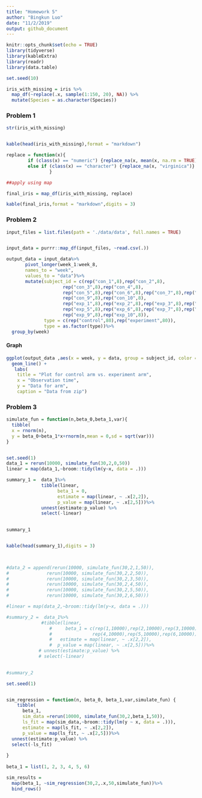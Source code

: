 ```yaml
---
title: "Homework 5"
author: "Bingkun Luo"
date: "11/2/2019"
output: github_document
---
```


```r
knitr::opts_chunk$set(echo = TRUE)
library(tidyverse)
library(kableExtra)
library(readr)
library(data.table)

```
```r
set.seed(10)

iris_with_missing = iris %>% 
  map_df(~replace(.x, sample(1:150, 20), NA)) %>%
  mutate(Species = as.character(Species))
```

### Problem 1

```r
str(iris_with_missing)


kable(head(iris_with_missing),format = "markdown")
```

```r
replace = function(x){
        if (class(x) == "numeric") {replace_na(x, mean(x, na.rm = TRUE))}       
        else if (class(x) == "character") {replace_na(x, "virginica")} 
                }

##apply using map

final_iris = map_df(iris_with_missing, replace)

kable(final_iris,format = "markdown",digits = 3)
```


### Problem 2

```r
input_files = list.files(path = './data/data', full.names = TRUE)


input_data = purrr::map_df(input_files, ~read.csv(.))

output_data = input_data%>%
       pivot_longer(week_1:week_8,
       names_to = "week",
       values_to = "data")%>%
       mutate(subject_id = c(rep("con_1",8),rep("con_2",8),
                     rep("con_3",8),rep("con_4",8),
                     rep("con_5",8),rep("con_6",8),rep("con_7",8),rep("con_8",8),
                     rep("con_9",8),rep("con_10",8),
                     rep("exp_1",8),rep("exp_2",8),rep("exp_3",8),rep("exp_4",8),
                     rep("exp_5",8),rep("exp_6",8),rep("exp_7",8),rep("exp_8",8),
                     rep("exp_9",8),rep("exp_10",8)),
              type = c(rep("control",80),rep("experiment",80)),
              type = as.factor(type))%>%
  group_by(week)

```


#### Graph
```r

ggplot(output_data ,aes(x = week, y = data, group = subject_id, color = type)) +
  geom_line() +
   labs(
    title = "Plot for control arm vs. experiment arm",
    x = "Observation time",
    y = "Data for arm",
    caption = "Data from zip")

```


### Problem 3


```r

simulate_fun = function(n,beta_0,beta_1,var){
  tibble(
  x = rnorm(n),
  y = beta_0+beta_1*x+rnorm(n,mean = 0,sd = sqrt(var)))
}


set.seed(1)
data_1 = rerun(10000, simulate_fun(30,2,0,50))
linear = map(data_1,~broom::tidy(lm(y~x, data = .)))

summary_1 =  data_1%>%
             tibble(linear,
                   beta_1 = 0,
                   estimate = map(linear, ~ .x[2,2]),
                   p_value = map(linear, ~ .x[2,5]))%>% 
             unnest(estimate:p_value) %>% 
             select(-linear)
  

summary_1


kable(head(summary_1),digits = 3)

  


```
```r
#data_2 = append(rerun(10000, simulate_fun(30,2,1,50)),
#              rerun(10000, simulate_fun(30,2,2,50)),
#              rerun(10000, simulate_fun(30,2,3,50)),
#              rerun(10000, simulate_fun(30,2,4,50)),
#              rerun(10000, simulate_fun(30,2,5,50)),
#              rerun(10000, simulate_fun(30,2,6,50)))

#linear = map(data_2,~broom::tidy(lm(y~x, data = .)))

#summary_2 =  data_1%>%
             #tibble(linear,
                #     beta_1 = c(rep(1,10000),rep(2,10000),rep(3,10000),
                #               rep(4,10000),rep(5,10000),rep(6,10000)),
                #   estimate = map(linear, ~ .x[2,2]),
                #  p_value = map(linear, ~ .x[2,5]))%>% 
            # unnest(estimate:p_value) %>% 
            # select(-linear)
  

#summary_2
```




```r
set.seed(1)


sim_regression = function(n, beta_0, beta_1,var,simulate_fun) {
    tibble(
      beta_1,
      sim_data =rerun(10000, simulate_fun(30,2,beta_1,50)),
      ls_fit = map(sim_data,~broom::tidy(lm(y ~ x, data = .))),
      estimate = map(ls_fit, ~ .x[2,2]),
      p_value = map(ls_fit, ~ .x[2,5]))%>% 
  unnest(estimate:p_value) %>% 
  select(-ls_fit)
  
}
      
beta_1 = list(1, 2, 3, 4, 5, 6)

sim_results = 
  map(beta_1, ~sim_regression(30,2,.x,50,simulate_fun))%>% 
  bind_rows()

  

```


```r

```



